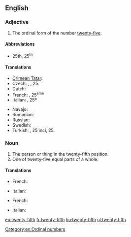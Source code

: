 ==English==

===Adjective===
{{en-adj|head=[[twenty]]-[[fifth]]|-}}

# The ordinal form of the number [[twenty-five]].

====Abbreviations====
* 25th, 25<sup>th</sup>

====Translations====
{{trans-top|the ordinal form of the number twenty-five}}
* [[Crimean Tatar]]: {{tø|crh|yigirmi beşinci}}
* Czech: {{t|cs|dvacátýpátý}}, {{t|cs|pětadvacátý}}, 25.
* Dutch: {{t+|nl|vijfentwintigste}}
* French: {{t|fr|vingt-cinquième}}, 25<sup>ème</sup>
* Italian: {{t|it|venticinquesimo}}, 25º
{{trans-mid}}
* Navajo: {{tø|nv|naadįįʼashdlaʼ góneʼ}}
* Romanian: {{t|ro|douăzeci și cincilea}}
* Russian: {{t|ru|двадцать пятый|tr=dvádtsat’ pjátyj}}
* Swedish: {{t-|sv|tjugofemte}}
* Turkish: {{t|tr|yirmi beşinci}}, 25'inci, 25.
{{trans-bottom}}

===Noun===
{{en-noun|sg=[[twenty]]-[[fifth]]}}

# The person or thing in the twenty-fifth position.
# One of twenty-five equal parts of a whole.

====Translations====
{{trans-top|person or thing in the twenty-fifth position}}
* French: {{t|fr|vingt-cinquième|m|f}}
{{trans-mid}}
* Italian: {{t|it|venticinquesimo|m}}
{{trans-bottom}}

{{trans-top|one of twenty-five equal parts of a whole}}
* French: {{t|fr|vingt-cinquième|m}}
{{trans-mid}}
* Italian: {{t|it|venticinquesimo|m}}
{{trans-bottom}}

[[Category:en:Ordinal numbers]]

[[eu:twenty-fifth]]
[[fr:twenty-fifth]]
[[hu:twenty-fifth]]
[[pl:twenty-fifth]]